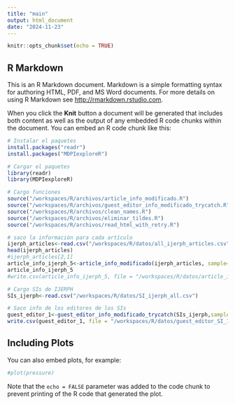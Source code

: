 ---
title: "main"
output: html_document
date: "2024-11-23"
---

```{r setup, include=FALSE}
knitr::opts_chunk$set(echo = TRUE)
```

## R Markdown

This is an R Markdown document. Markdown is a simple formatting syntax for authoring HTML, PDF, and MS Word documents. For more details on using R Markdown see <http://rmarkdown.rstudio.com>.

When you click the **Knit** button a document will be generated that includes both content as well as the output of any embedded R code chunks within the document. You can embed an R code chunk like this:

```{r cars}
# Instalar el paquetes
install.packages("readr")
install.packages("MDPIexploreR")

# Cargar el paquetes
library(readr)
library(MDPIexploreR)
```

```{r cars}
# Cargo funciones
source("/workspaces/R/archivos/article_info_modificado.R")
source("/workspaces/R/archivos/guest_editor_info_modificado_trycatch.R")
source("/workspaces/R/archivos/clean_names.R")
source("/workspaces/R/archivos/eliminar_tildes.R")
source("/workspaces/R/archivos/read_html_with_retry.R")
```

```{r cars}
# saco la información para cada artículo
ijerph_articles<-read.csv("/workspaces/R/datos/all_ijerph_articles.csv")
head(ijerph_articles)
#ijerph_articles[2,1]
article_info_ijerph_5<-article_info_modificado(ijerph_articles, sample=1:2)
article_info_ijerph_5
#write.csv(article_info_ijerph_5, file = "/workspaces/R/datos/article_info_ijerph_5.csv", row.names = FALSE)
```


```{r cars}
# Cargo SIs de IJERPH
SIs_ijerph<-read.csv("/workspaces/R/datos/SI_ijerph_all.csv")

# Saco info de los editores de los SIs
guest_editor_1<-guest_editor_info_modificado_trycatch(SIs_ijerph,sample=1:1)
write.csv(guest_editor_1, file = "/workspaces/R/datos/guest_editor_SI_1.csv", row.names = FALSE)
```
## Including Plots

You can also embed plots, for example:

```{r pressure, echo=FALSE}
#plot(pressure)
```

Note that the `echo = FALSE` parameter was added to the code chunk to prevent printing of the R code that generated the plot.
